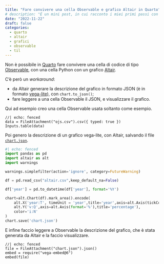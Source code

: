 ```yaml
---
title: "Fare convivere una cella Observable e grafico Altair in Quarto"
# description: "È un mini post, in cui racconto i miei primi passi con un sito in quarto"
date: "2022-11-22"
draft: false
categories:
  - quarto
  - altair
  - grafici
  - observable
  - til
---
```



Non è possibile in [Quarto](https://quarto.org/) fare convivere una cella di codice di tipo [Observable](https://observablehq.com/), con una cella Python con un grafico [Altair](https://altair-viz.github.io/).

C'è però un *workaround*:

- da Altair generare la descrizione del grafico in formato JSON (è in formato [vega-lite](http://vega.github.io/vega-lite/)), con `chart.to_json()`;
- fare leggere a una cella Observable il JSON, e visualizzare il grafico.

Qui ad esempio creo una cella Observable usata soltanto come esempio.

```ojs
//| echo: fenced
data = FileAttachment("ojs.csv").csv({ typed: true })
Inputs.table(data)
```

Poi genero la descrizione di un grafico vega-lite, con Altair, salvando il file [`chart.json`](chart.json).

```python
#| echo: fenced
import pandas as pd
import altair as alt
import warnings

warnings.simplefilter(action='ignore', category=FutureWarning)

df = pd.read_csv("altair.csv",keep_default_na=False)

df['year'] = pd.to_datetime(df['year'], format='%Y')

chart=alt.Chart(df).mark_area().encode(
    alt.X('year:T', timeUnit = 'year',title='year',axis=alt.Axis(tickCount='year')),
    alt.Y('v:Q',axis=alt.Axis(format='%'),title='percentage'),
    color='i:N'
)
chart.save('chart.json')
```


E infine faccio leggere a Observable la descrizione del grafico, che è stata generata da Altair e la faccio visualizzare.

```ojs
//| echo: fenced
file = FileAttachment("chart.json").json()
embed = require("vega-embed@6")
embed(file)
```
